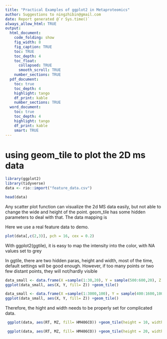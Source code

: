 ```yaml
---
title: "Practical Examples of ggplot2 in Metaproteomics"
author: Suggestions to ningzhibin@gmail.com
date: Report generated @`r Sys.time()`
always_allow_html: TRUE
output:
  html_document:
    code_folding: show
    fig_width: 8
    fig_caption: TRUE
    toc: TRUE
    toc_depth: 4
    toc_float:
      collapsed: TRUE
      smooth_scroll: TRUE
    number_sections: TRUE
  pdf_document:
    toc: true
    toc_depth: 4
    highlight: tango
    df_print: kable
    number_sections: TRUE
  word_document:
    toc: true
    toc_depth: 4
    highlight: tango
    df_print: kable
    smart: TRUE
---
```


```{=html}
<style type="text/css">
.main-container {
  max-width: 1400px;
  margin-left: auto;
  margin-right: auto;
}
</style>
```

# using geom_tile to plot the 2D ms data



```r

library(ggplot2)
library(tidyverse)
data <- rio::import("feature_data.csv")

head(data)


```

Any scatter plot function can visualize the 2d MS data easily, but not able to change the wide and height of the point. 
geom_tile has some hidden parameters to deal with that. The data mapping is 

Here we use a real feature data to demo. 


```r

plot(data[,c(2,3)], pch = 16, cex = 0.2)

```

With ggplot2(ggtile), it is easy to map the intensity into the color, with NA values set to grey

In ggtile, there are two hidden paras, height and width, most of the time, default settings will be good enough. However, if too many points or two few distant points, they will not/hardly visible

```r
data_small <- data.frame(X =sample(1:30,20), Y = sample(500:600,20), Z = sample(1:100000,100))
ggplot(data_small, aes(X, Y, fill= Z)) +geom_tile()

data_small <- data.frame(X =sample(1:3000,100), Y = sample(400:1600,100), Z = sample(1:100000,100))
ggplot(data_small, aes(X, Y, fill= Z)) +geom_tile()

```

Therefore, the hight and width needs to be properly set for complicated data. 

```r
 ggplot(data, aes(RT, MZ, fill= HM406CO)) +geom_tile(height = 10, width = 10)

```

```r
 ggplot(data, aes(RT, MZ, fill= HM406CO)) +geom_tile(height = 20, width = 50)

```





